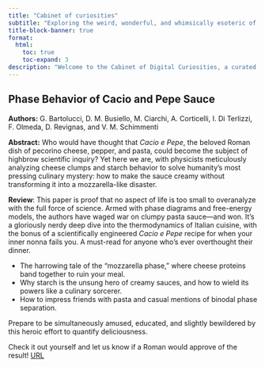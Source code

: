 ```yaml
---
title: "Cabinet of curiosities"
subtitle: "Exploring the weird, wonderful, and whimsically esoteric of the web"
title-block-banner: true
format:
  html:
    toc: true
    toc-expand: 3
description: "Welcome to the Cabinet of Digital Curiosities, a curated collection of the internet’s most peculiar, delightful, and thought-provoking treasures. From quirky websites and esoteric papers to strange tools and delightful oddities, this is a space to explore the weird, wonderful, and whimsically esoteric corners of the digital world. Whether it’s purely entertaining, surprisingly insightful, or intriguingly useless, each entry is a little spark of curiosity waiting to be discovered. Dive in and let your sense of wonder guide you!"
---
```


## Phase Behavior of Cacio and Pepe Sauce

**Authors:** G. Bartolucci, D. M. Busiello, M. Ciarchi, A. Corticelli, I. Di Terlizzi, F. Olmeda, D. Revignas, and V. M. Schimmenti

**Abstract:** Who would have thought that *Cacio e Pepe*, the beloved Roman dish of pecorino cheese, pepper, and pasta, could become the subject of highbrow scientific inquiry? Yet here we are, with physicists meticulously analyzing cheese clumps and starch behavior to solve humanity's most pressing culinary mystery: how to make the sauce creamy without transforming it into a mozzarella-like disaster.

**Review**: This paper is proof that no aspect of life is too small to overanalyze with the full force of science. Armed with phase diagrams and free-energy models, the authors have waged war on clumpy pasta sauce—and won. It’s a gloriously nerdy deep dive into the thermodynamics of Italian cuisine, with the bonus of a scientifically engineered *Cacio e Pepe* recipe for when your inner nonna fails you. A must-read for anyone who’s ever overthought their dinner.

- The harrowing tale of the “mozzarella phase,” where cheese proteins band together to ruin your meal.  
- Why starch is the unsung hero of creamy sauces, and how to wield its powers like a culinary sorcerer.  
- How to impress friends with pasta and casual mentions of binodal phase separation.  

Prepare to be simultaneously amused, educated, and slightly bewildered by this heroic effort to quantify deliciousness.  

Check it out yourself and let us know if a Roman would approve of the result! [URL](https://arxiv.org/abs/2501.00536)